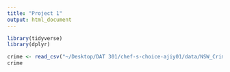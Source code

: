 ```yaml
---
title: "Project 1"
output: html_document
---
```


```r
library(tidyverse)
library(dplyr)

```

```r
crime <- read_csv("~/Desktop/DAT 301/chef-s-choice-ajiy01/data/NSW_Crime_Data.csv")
crime

```


```r

```


